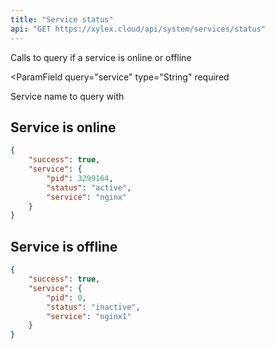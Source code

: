 ```yaml
---
title: "Service status"
api: "GET https://xylex.cloud/api/system/services/status"
---
```


<Card title="Endpoint Description" icon="info" horizontal>
Calls to query if a service is online or offline
</Card>

<ParamField
  query="service"
  type="String"
  required
>
  Service name to query with
</ParamField>


## Service is online
```json
{
    "success": true,
    "service": {
        "pid": 3299164,
        "status": "active",
        "service": "nginx"
    }
}
```
## Service is offline
```json
{
    "success": true,
    "service": {
        "pid": 0,
        "status": "inactive",
        "service": "nginx1"
    }
}
```
